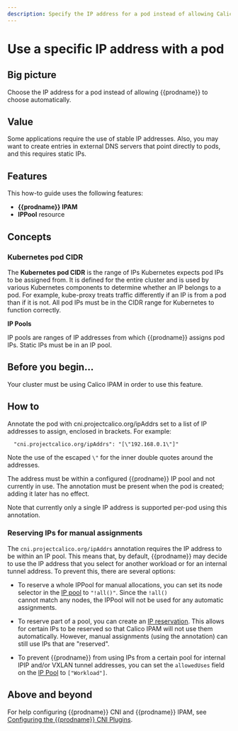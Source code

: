 ```yaml
---
description: Specify the IP address for a pod instead of allowing Calico Enterprise to automatically choose one.
---
```


# Use a specific IP address with a pod


## Big picture

Choose the IP address for a pod instead of allowing {{prodname}} to choose automatically.

## Value

Some applications require the use of stable IP addresses. Also, you may want to create entries in external DNS servers that point directly to pods, and this requires static IPs.

## Features

This how-to guide uses the following features:

- **{{prodname}} IPAM**
- **IPPool** resource

## Concepts

### Kubernetes pod CIDR

The **Kubernetes pod CIDR** is the range of IPs Kubernetes expects pod IPs to be assigned from. It is defined for the entire cluster and is used by various Kubernetes components to determine whether an IP belongs to a pod. For example, kube-proxy treats traffic differently if an IP is from a pod than if it is not. All pod IPs must be in the CIDR range for Kubernetes to function correctly.

**IP Pools**

IP pools are ranges of IP addresses from which {{prodname}} assigns pod IPs. Static IPs must be in an IP pool.

## Before you begin...

Your cluster must be using Calico IPAM in order to use this feature.

<DetermineIpam />

## How to

Annotate the pod with cni.projectcalico.org/ipAddrs set to a list of IP addresses to assign, enclosed in brackets. For example:

```
  "cni.projectcalico.org/ipAddrs": "[\"192.168.0.1\"]"
```

Note the use of the escaped `\"` for the inner double quotes around the addresses.

The address must be within a configured {{prodname}} IP pool and not currently in use. The annotation must be present when the pod is created; adding it later has no effect.

Note that currently only a single IP address is supported per-pod using this annotation.

### Reserving IPs for manual assignments

The `cni.projectcalico.org/ipAddrs` annotation requires the IP address to be within an IP pool. This means that,
by default, {{prodname}} may decide to use the IP address that you select for another workload or for an internal
tunnel address. To prevent this, there are several options:

- To reserve a whole IPPool for manual allocations, you can set its node selector in the [IP pool](../../reference/resources/ippool.mdx) to `"!all()"`. Since the `!all()`  
  cannot match any nodes, the IPPool will not be used for any automatic assignments.

- To reserve part of a pool, you can create an [IP reservation](../../reference/resources/ipreservation.mdx). This allows for certain IPs to be reserved so
  that Calico IPAM will not use them automatically. However, manual assignments (using the annotation) can still use
  IPs that are "reserved".

- To prevent {{prodname}} from using IPs from a certain pool for internal IPIP and/or VXLAN tunnel addresses, you
  can set the `allowedUses` field on the [IP Pool](../../reference/resources/ippool.mdx) to `["Workload"]`.

## Above and beyond

For help configuring {{prodname}} CNI and {{prodname}} IPAM, see [Configuring the {{prodname}} CNI Plugins](../../reference/component-resources/configuration.mdx).
